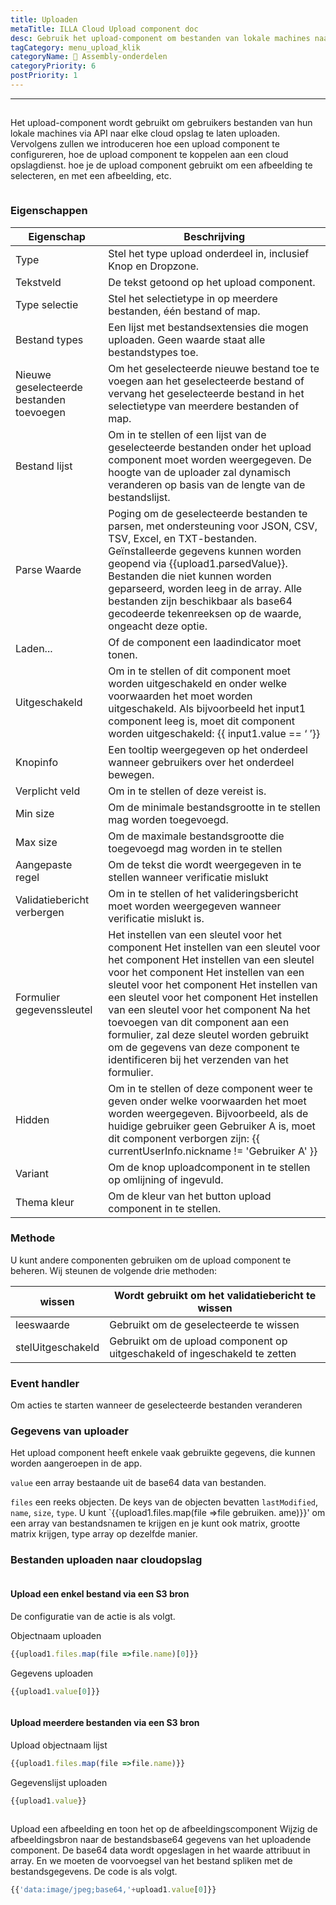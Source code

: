 ```yaml
---
title: Uploaden
metaTitle: ILLA Cloud Upload component doc
desc: Gebruik het upload-component om bestanden van lokale machines naar een cloud opslag te uploaden
tagCategory: menu_upload_klik
categoryName: 🧬 Assembly-onderdelen
categoryPriority: 6
postPriority: 1
---
```


* * *

## <h2 hidden>Uploaden</h2>

Het upload-component wordt gebruikt om gebruikers bestanden van hun lokale machines via API naar elke cloud opslag te laten uploaden. Vervolgens zullen we introduceren hoe een upload component te configureren, hoe de upload component te koppelen aan een cloud opslagdienst. hoe je de upload component gebruikt om een afbeelding te selecteren, en met een afbeelding, etc.

<img src='https://cdn.illacloud.com/official-website/img/docs/upload1.png' alt="" />

### Eigenschappen

| Eigenschap                               | Beschrijving                                                                                                                                                                                                                                                                                                                                                                                                                                                                         |
| ---------------------------------------- | ------------------------------------------------------------------------------------------------------------------------------------------------------------------------------------------------------------------------------------------------------------------------------------------------------------------------------------------------------------------------------------------------------------------------------------------------------------------------------------ |
| Type                                     | Stel het type upload onderdeel in, inclusief Knop en Dropzone.                                                                                                                                                                                                                                                                                                                                                                                                                       |
| Tekstveld                                | De tekst getoond op het upload component.                                                                                                                                                                                                                                                                                                                                                                                                                                            |
| Type selectie                            | Stel het selectietype in op meerdere bestanden, één bestand of map.                                                                                                                                                                                                                                                                                                                                                                                                                  |
| Bestand types                            | Een lijst met bestandsextensies die mogen uploaden. Geen waarde staat alle bestandstypes toe.                                                                                                                                                                                                                                                                                                                                                                                        |
| Nieuwe geselecteerde bestanden toevoegen | Om het geselecteerde nieuwe bestand toe te voegen aan het geselecteerde bestand of vervang het geselecteerde bestand in het selectietype van meerdere bestanden of map.                                                                                                                                                                                                                                                                                                              |
| Bestand lijst                            | Om in te stellen of een lijst van de geselecteerde bestanden onder het upload component moet worden weergegeven. De hoogte van de uploader zal dynamisch veranderen op basis van de lengte van de bestandslijst.                                                                                                                                                                                                                                                                     |
| Parse Waarde                             | Poging om de geselecteerde bestanden te parsen, met ondersteuning voor JSON, CSV, TSV, Excel, en TXT-bestanden. Geïnstalleerde gegevens kunnen worden geopend via {{upload1.parsedValue}}. Bestanden die niet kunnen worden geparseerd, worden leeg in de array. Alle bestanden zijn beschikbaar als base64 gecodeerde tekenreeksen op de waarde, ongeacht deze optie.                                                                                                               |
| Laden...                                 | Of de component een laadindicator moet tonen.                                                                                                                                                                                                                                                                                                                                                                                                                                        |
| Uitgeschakeld                            | Om in te stellen of dit component moet worden uitgeschakeld en onder welke voorwaarden het moet worden uitgeschakeld. Als bijvoorbeeld het input1 component leeg is, moet dit component worden uitgeschakeld: {{ input1.value == ‘ ’}}                                                                                                                                                                                                                                               |
| Knopinfo                                 | Een tooltip weergegeven op het onderdeel wanneer gebruikers over het onderdeel bewegen.                                                                                                                                                                                                                                                                                                                                                                                              |
| Verplicht veld                           | Om in te stellen of deze vereist is.                                                                                                                                                                                                                                                                                                                                                                                                                                                 |
| Min size                                 | Om de minimale bestandsgrootte in te stellen mag worden toegevoegd.                                                                                                                                                                                                                                                                                                                                                                                                                  |
| Max size                                 | Om de maximale bestandsgrootte die toegevoegd mag worden in te stellen                                                                                                                                                                                                                                                                                                                                                                                                               |
| Aangepaste regel                         | Om de tekst die wordt weergegeven in te stellen wanneer verificatie mislukt                                                                                                                                                                                                                                                                                                                                                                                                          |
| Validatiebericht verbergen               | Om in te stellen of het valideringsbericht moet worden weergegeven wanneer verificatie mislukt is.                                                                                                                                                                                                                                                                                                                                                                                   |
| Formulier gegevenssleutel                | Het instellen van een sleutel voor het component Het instellen van een sleutel voor het component Het instellen van een sleutel voor het component Het instellen van een sleutel voor het component Het instellen van een sleutel voor het component Het instellen van een sleutel voor het component Na het toevoegen van dit component aan een formulier, zal deze sleutel worden gebruikt om de gegevens van deze component te identificeren bij het verzenden van het formulier. |
| Hidden                                   | Om in te stellen of deze component weer te geven onder welke voorwaarden het moet worden weergegeven. Bijvoorbeeld, als de huidige gebruiker geen Gebruiker A is, moet dit component verborgen zijn: {{ currentUserInfo.nickname != 'Gebruiker A' }}                                                                                                                                                                                                                                 |
| Variant                                  | Om de knop uploadcomponent in te stellen op omlijning of ingevuld.                                                                                                                                                                                                                                                                                                                                                                                                                   |
| Thema kleur                              | Om de kleur van het button upload component in te stellen.                                                                                                                                                                                                                                                                                                                                                                                                                           |

### Methode

U kunt andere componenten gebruiken om de upload component te beheren. Wij steunen de volgende drie methoden:

| wissen            | Wordt gebruikt om het validatiebericht te wissen                           |
| ----------------- | -------------------------------------------------------------------------- |
| leeswaarde        | Gebruikt om de geselecteerde te wissen                                     |
| stelUitgeschakeld | Gebruikt om de upload component op uitgeschakeld of ingeschakeld te zetten |

### Event handler

Om acties te starten wanneer de geselecteerde bestanden veranderen

### Gegevens van uploader

Het upload component heeft enkele vaak gebruikte gegevens, die kunnen worden aangeroepen in de app.

`value` een array bestaande uit de base64 data van bestanden. 

`files` een reeks objecten. De keys van de objecten bevatten `lastModified`, `name`, `size`, `type`. U kunt \`{{upload1.files.map(file =>file gebruiken. ame)}}' om een array van bestandsnamen te krijgen en je kunt ook matrix, grootte matrix krijgen, type array op dezelfde manier. 

### Bestanden uploaden naar cloudopslag

<img src='https://cdn.illacloud.com/official-website/img/docs/upload2.gif' alt="" />

#### Upload een enkel bestand via een S3 bron

De configuratie van de actie is als volgt. 

Objectnaam uploaden

```jsx
{{upload1.files.map(file =>file.name)[0]}}
```

Gegevens uploaden

```jsx
{{upload1.value[0]}}
```

<img src='https://cdn.illacloud.com/official-website/img/docs/upload3.png' alt="" />

#### Upload meerdere bestanden via een S3 bron

Upload objectnaam lijst

```jsx
{{upload1.files.map(file =>file.name)}}
```

Gegevenslijst uploaden

```jsx
{{upload1.value}}
```

<img src='https://cdn.illacloud.com/official-website/img/docs/upload4.png' alt="" />

Upload een afbeelding en toon het op de afbeeldingscomponent
Wijzig de afbeeldingsbron naar de bestandsbase64 gegevens van het uploadende component. De base64 data wordt opgeslagen in het waarde attribuut in array. En we moeten de voorvoegsel van het bestand spliken met de bestandsgegevens. De code is als volgt. 

```jsx
{{'data:image/jpeg;base64,'+upload1.value[0]}}
```

<img src='https://cdn.illacloud.com/official-website/img/docs/upload5.gif' alt="" />
